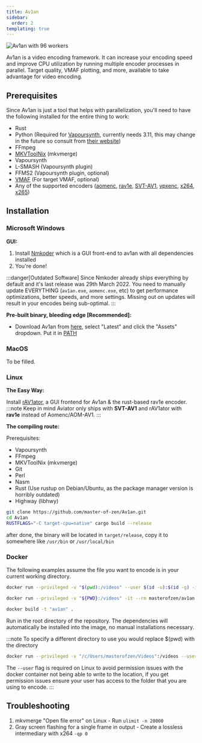 ```yaml
---
title: Av1an
sidebar:
  order: 2
templating: true
---
```





<picture>
    <source srcset="https://raw.githubusercontent.com/av1-community-contributors/codec-wiki/main/static/img/av1an_96_workers.avif" type="image/avif" />
    <img src="https://autumn.revolt.chat/attachments/K3OhOCAy9bkUCkImek_q3-t6q3zctbn9SbWW-_RI19/av1an_96_workers.webp" alt="Av1an with 96 workers" />
</picture>

Av1an is a video encoding framework. It can increase your encoding speed and improve CPU utilization by running multiple encoder processes in parallel. Target quality, VMAF plotting, and more, available to take advantage for video encoding.

## Prerequisites
Since Av1an is just a tool that helps with parallelization, you'll need to have the following installed for the entire thing to work: 
- Rust
- Python (Required for [Vapoursynth](../filtering/vapoursynth.mdx), currently needs 3.11, this may change in the future so consult from [their website](http://www.vapoursynth.com/doc/installation.html))
- FFmpeg
- [MKVToolNix](../utilities/MKVToolNix.mdx) (mkvmerge)
- Vapoursynth
- L-SMASH (Vapoursynth plugin)
- FFMS2 (Vapoursynth plugin, optional)
- [VMAF](../metrics/VMAF.mdx) (For target VMAF, optional)
- Any of the supported encoders ([aomenc](../encoders/aomenc.mdx), [rav1e](../encoders/rav1e.mdx), [SVT-AV1](../encoders/SVT-AV1.mdx), [vpxenc](../encoders/vpxenc.mdx), [x264](../encoders/x264.mdx), [x265](../encoders/x265.mdx))

## Installation
### Microsoft Windows
**GUI:**
1. Install [Nmkoder](../utilities/nmkoder.mdx) which is a GUI front-end to av1an with all dependencies installed
2. You're done!

:::danger[Outdated Software]
Since Nmkoder already ships everything by default and it's last release was 29th March 2022. You need to manually update EVERYTHING (``av1an.exe``, ``aomenc.exe``, etc) to get performance optimizations, better speeds, and more settings. Missing out on updates will result in your encodes being sub-optimal.
:::


**Pre-built binary, bleeding edge [Recommended]:**

- Download Av1an from [here](https://github.com/master-of-zen/Av1an/releases), select "Latest" and click the "Assets" dropdown. Put it in [PATH](https://www.maketecheasier.com/what-is-the-windows-path)

### MacOS

To be filled.

### Linux

**The Easy Way:** 

Install [rAV1ator](../utilities/rAV1ator.mdx), a GUI frontend for Av1an & the rust-based rav1e encoder.
:::note
Keep in mind Aviator only ships with **SVT-AV1** and rAV1ator with **rav1e** instead of Aomenc/AOM-AV1.
:::

**The compiling route:**

Prerequisites: 
- Vapoursynth
- FFmpeg
- MKVToolNix (mkvmerge)
- Git
- Perl
- Nasm
- Rust (Use rustup on Debian/Ubuntu, as the package manager version is horribly outdated)
- Highway (libhwy)

```bash
git clone https://github.com/master-of-zen/Av1an.git
cd Av1an
RUSTFLAGS="-C target-cpu=native" cargo build --release
```

after done, the binary will be located in ``target/release``, copy it to somewhere like ``/usr/bin`` or ``/usr/local/bin``

### Docker
The following examples assume the file you want to encode is in your current working directory.

<Tabs>
  <TabItem value="windows" label="Windows" default>

   ```bash
   docker run --privileged -v "$(pwd):/videos" --user $(id -u):$(id -g) -it --rm masterofzen/av1an:latest -i S01E01.mkv {options}
   ```
  </TabItem>
  <TabItem value="linux" label="Linux">

   ```bash
   docker run --privileged -v "${PWD}:/videos" -it --rm masterofzen/av1an:latest -i S01E01.mkv {options}
   ```
  </TabItem>
  <TabItem value="build" label="Manual Build">

   ```bash
   docker build -t "av1an" .
   ```
   Run in the root directory of the repository. The dependencies will automatically be installed into the image, no manual installations necessary.
  </TabItem>
</Tabs>


:::note
To specify a different directory to use you would replace $(pwd) with the directory

```bash
docker run --privileged -v "/c/Users/masterofzen/Videos":/videos --user $(id -u):$(id -g) -it --rm masterofzen/av1an:latest -i S01E01.mkv {options}
```

The ``--user`` flag is required on Linux to avoid permission issues with the docker container not being able to write to the location, if you get permission issues ensure your user has access to the folder that you are using to encode.
:::

## Troubleshooting

1. mkvmerge "Open file error" on Linux - Run ``ulimit -n 20000``
2. Gray screen flashing for a single frame in output - Create a lossless intermediary with x264 ``-qp 0``
